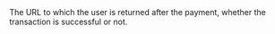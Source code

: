   
<ParamField body="ReturnURL" type="string" required>  
<MaxLength255Characters />     
The URL to which the user is returned after the payment, whether the transaction is successful or not.   
</ParamField>